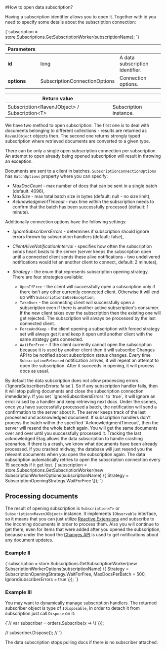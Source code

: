 
#How to open data subscription?

Having a subscription identifier allows you to open it. Together with id you need to specify some details about the subscription connection:

<TabItem value="open_1" label="open_1">
<CodeBlock language="csharp">
{`subscription = store.Subscriptions.GetSubscriptionWorker<Order>(subscriptionName);
`}
</CodeBlock>
</TabItem>

| Parameters | | |
| ------------- | ------------- | ----- |
| **id** | long | A data subscription identifier. |
| **options** | SubscriptionConnectionOptions | Connection options. |

| Return value | |
| ------------- | ----- |
| Subscription&lt;RavenJObject&gt; / Subscription&lt;T&gt; | Subscription instance. |

We have two method to open subscription. The first one is to deal with documents belonging to different collections - results are returned as `RavenJObject` objects then. The second one returns strongly
typed subscription where retrieved documents are converted to a given type.

<Admonition type="warning" title="Single subscription consumer at a time allowed" id="single-subscription-consumer-at-a-time-allowed" href="#single-subscription-consumer-at-a-time-allowed">
There can be only a single open subscription connection per subscription. An attempt to open already being opened subscription will result in throwing an exception.
</Admonition>

Documents are sent to a client in batches. `SubscriptionConnectionOptions` has `BatchOptions` property where you can specify:

* _MaxDocCount_ - max number of docs that can be sent in a single batch (default: 4096),
* _MaxSize_ - max total batch size in bytes (default: null - no size limit),
* _AcknowledgmentTimeout_ - max time within the subscription needs to confirm that the batch has been successfully processed (default: 1 minute).

Additionally connection options have the following settings:

- _IgnoreSubscribersErrors_ - determines if subscription should ignore errors thrown by subscription handlers (default: false),
- _ClientAliveNotificationInterval_ - specifies how often the subscription sends heart beats to the server (server keeps the subscription open until a connected client
sends these alive notifications - two undelivered notifications would let an another client to connect, default: 2 minutes),
- _Strategy_ - the enum that represents subscription opening strategy. There are four strategies available:

	- `OpenIfFree` - the client will successfully open a subscription only if there isn't any other currently connected client. Otherwise it will end up with `SubscriptionInUseException`,
	- `TakeOver` - the connecting client will successfully open a subscription even if there is another active subscription's consumer.
If the new client takes over the subscription then the existing one will get rejected. 
The subscription will always be processed by the last connected client.
	- `ForceAndKeep` - the client opening a subscription with forced strategy set will always get it and keep it open until another client with the same strategy gets connected.
	- `WaitForFree` - if the client currently cannot open the subscription because it is used by another client then it will subscribe Changes API to be notified about subscription status changes.
Every time `SubscriptionReleased` notification arrives, it will repeat an attempt to open the subscription. After it succeeds in opening, it will process docs as usual.

<Admonition type="info" title="Error handling" id="error-handling" href="#error-handling">
By default the data subscription does not allow processing errors (`IgnoreSubscribersErrors: false`). So if any subscription handler fails,
then it will stop pulling documents and close the subscription connection immediately. If you set `IgnoreSubscribersErrors` to `true`, it will ignore an error raised by a handler and
keep retrieving next docs.
</Admonition>

<Admonition type="info" title="Acknowledgment timeout handling" id="acknowledgment-timeout-handling" href="#acknowledgment-timeout-handling">
Under the scenes, once you have successfully processed a batch, the notification will send a confirmation to the server about it. The server keeps track of the last processed and
acknowledged document. If subscription handlers don't process the batch within the specified `AcknowledgmentTimeout`, then the server will resend the whole batch again. You will get 
the same documents over and over until you successfully processed it.
</Admonition>
 

<Admonition type="info" title="Crashing handling" id="crashing-handling" href="#crashing-handling">
Tracking the last acknowledged Etag allows the data subscription to handle crashing scenarios. If there is a crash, we know what documents have been already processed. 
If you crashed midway, the database will just resend you the relevant documents when you open the subscription again. The data subscription automatically
retries to open the subscription connection every 15 seconds if it get lost.
</Admonition>



<TabItem value="open_2" label="open_2">
<CodeBlock language="csharp">
{`subscription = store.Subscriptions.GetSubscriptionWorker<Order>(new SubscriptionWorkerOptions(subscriptionName)
\{
    Strategy = SubscriptionOpeningStrategy.WaitForFree
\});
`}
</CodeBlock>
</TabItem>

## Processing documents

The result of opening subscription is `Subscription<T>` or `Subscription<RavenJObject>` instance. It implements `IObservable` interface, so it means that you can just utilize [Reactive Extensions](https://www.nuget.org/packages/Rx-Main)
and subscribe to the incoming documents in order to process them. Also you will continue to get them, even for items that were added after you opened the subscription, because under the hood the [Changes API](../changes/what-is-changes-api.mdx)
is used to get notifications about any document updates.

### Example II

<TabItem value="open_3" label="open_3">
<CodeBlock language="csharp">
{`subscription = store.Subscriptions.GetSubscriptionWorker<Order>(new SubscriptionWorkerOptions(subscriptionName)
\{
    Strategy = SubscriptionOpeningStrategy.WaitForFree,
    MaxDocsPerBatch = 500,
    IgnoreSubscriberErrors = true
\});
`}
</CodeBlock>
</TabItem>

### Example III

You may want to dynamically manage subscription handlers. The returned subscriber object is type of `IDisposable`, in order to detach it from subscription just call `Dispose` on it:

<TabItem value="open_4" label="open_4">
<CodeBlock language="csharp">
{`//	var subscriber = orders.Subscribe(x => \{ \});

//	subscriber.Dispose();
//
`}
</CodeBlock>
</TabItem>

<Admonition type="note" title="No subscriber attached" id="no-subscriber-attached" href="#no-subscriber-attached">
The data subscription stops pulling docs if there is no subscriber attached.
</Admonition>

